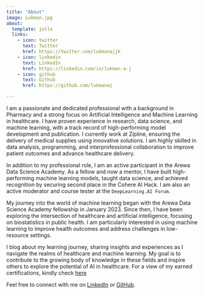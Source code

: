 ```yaml
---
title: "About"
image: Lukman.jpg
about:
  template: jolla
  links:
    - icon: twitter
      text: Twitter
      href: https://twitter.com/lukmanajjk
    - icon: linkedin
      text: LinkedIn
      href: https://linkedin.com/in/lukman-a-j
    - icon: github
      text: Github
      href: https://github.com/lukmanaj

---
```



I am a passionate and dedicated professional with a background in Pharmacy and a strong focus on Artificial
Intelligence and Machine Learning in healthcare. I have proven experience in research, data science, and machine
learning, with a track record of high-performing model development and publication. I currently work at
Zipline, ensuring the delivery of medical supplies using innovative solutions. I am highly skilled in data analysis,
programming, and interprofessional collaboration to improve patient outcomes and advance healthcare
delivery.

In addition to my professional role, I am an active participant in the Arewa Data Science Academy. As a fellow and now a mentor, I have built high-performing machine learning models, taught data science, and achieved recognition by securing second place in the Cohere AI Hack. I am also an active moderator and course tester at the `DeepLearning.AI Forum`.

My journey into the world of machine learning began with the Arewa Data Science Academy fellowship in January 2023. Since then, I have been exploring the intersection of healthcare and artificial intelligence, focusing on biostatistics in public health. I am particularly interested in using machine learning to improve health outcomes and address challenges in low-resource settings.

I blog about my learning journey, sharing insights and experiences as I navigate the realms of healthcare and machine learning. My goal is to contribute to the growing body of knowledge in these fields and inspire others to explore the potential of AI in healthcare. For a view of my earned certifications, kindly check [here](https://www.linkedin.com/in/lukman-a-j/details/certifications/)

Feel free to connect with me on [LinkedIn](https://linkedin.com/in/lukman-a-j) or [GitHub](https://github.com/lukmanaj). 

